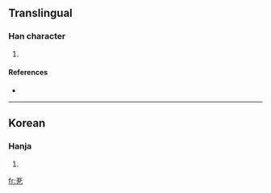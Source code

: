 ==Translingual==

===Han character===
{{Han char|rn=5|rad=乙|as=04|sn=5|four=|canj=一一弓 (MMN)}}

# {{defn|Han|sort=乙04}}

====References====
* {{Han ref|kx=0084.101|dkj=|dj=|hdz=|uh=340F|ud=13327|bh=|bd=}}

----

==Korean==

===Hanja===
{{ko-hanja|hangeul=올|rv=ol|mr=ol|y=ol}}

# {{defn|Korean|sort=乙04}}

[[fr:㐏]]